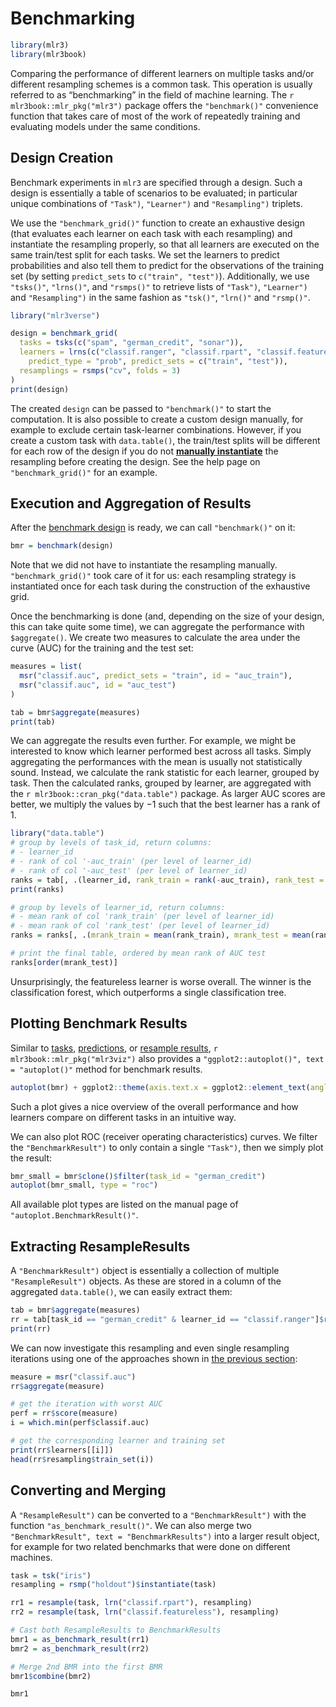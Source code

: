 # Benchmarking {#benchmarking}

```r
library(mlr3)
library(mlr3book)
```

Comparing the performance of different learners on multiple tasks and/or different resampling schemes is a common task.
This operation is usually referred to as "benchmarking" in the field of machine learning.
The `r mlr3book::mlr_pkg("mlr3")` package offers the `"benchmark()"` convenience function that takes care of most of the work of repeatedly training and evaluating models under the same conditions.

## Design Creation {#bm-design}

Benchmark experiments in `mlr3` are specified through a design.
Such a design is essentially a table of scenarios to be evaluated; in particular unique combinations of `"Task")`, `"Learner")` and `"Resampling")` triplets.

We use the `"benchmark_grid()"` function to create an exhaustive design (that evaluates each learner on each task with each resampling) and instantiate the resampling properly, so that all learners are executed on the same train/test split for each tasks.
We set the learners to predict probabilities and also tell them to predict for the observations of the training set (by setting `predict_sets` to `c("train", "test")`).
Additionally, we use `"tsks()"`, `"lrns()"`, and `"rsmps()"` to retrieve lists of `"Task")`, `"Learner")` and `"Resampling")` in the same fashion as `"tsk()"`, `"lrn()"` and `"rsmp()"`.

```r
library("mlr3verse")

design = benchmark_grid(
  tasks = tsks(c("spam", "german_credit", "sonar")),
  learners = lrns(c("classif.ranger", "classif.rpart", "classif.featureless"),
    predict_type = "prob", predict_sets = c("train", "test")),
  resamplings = rsmps("cv", folds = 3)
)
print(design)
```

The created `design` can be passed to `"benchmark()"` to start the computation.
It is also possible to create a custom design manually, for example to exclude certain task-learner combinations.
However, if you create a custom task with `data.table()`, the train/test splits will be different for each row of the design if you do not [**manually instantiate**](#resampling-inst) the resampling before creating the design.
See the help page on `"benchmark_grid()"` for an example.


## Execution and Aggregation of Results {#bm-exec}

After the [benchmark design](#bm-design) is ready, we can call `"benchmark()"` on it:

```r
bmr = benchmark(design)
```

Note that we did not have to instantiate the resampling manually.
`"benchmark_grid()"` took care of it for us: each resampling strategy is instantiated once for each task during the construction of the exhaustive grid.

Once the benchmarking is done (and, depending on the size of your design, this can take quite some time), we can aggregate the performance with `$aggregate()`.
We create two measures to calculate the area under the curve (AUC) for the training and the test set:

```r
measures = list(
  msr("classif.auc", predict_sets = "train", id = "auc_train"),
  msr("classif.auc", id = "auc_test")
)

tab = bmr$aggregate(measures)
print(tab)
```

We can aggregate the results even further.
For example, we might be interested to know which learner performed best across all tasks.
Simply aggregating the performances with the mean is usually not statistically sound.
Instead, we calculate the rank statistic for each learner, grouped by task.
Then the calculated ranks, grouped by learner, are aggregated with the `r mlr3book::cran_pkg("data.table")` package.
As larger AUC scores are better, we multiply the values by $-1$ such that the best learner has a rank of $1$.

```r
library("data.table")
# group by levels of task_id, return columns:
# - learner_id
# - rank of col '-auc_train' (per level of learner_id)
# - rank of col '-auc_test' (per level of learner_id)
ranks = tab[, .(learner_id, rank_train = rank(-auc_train), rank_test = rank(-auc_test)), by = task_id]
print(ranks)

# group by levels of learner_id, return columns:
# - mean rank of col 'rank_train' (per level of learner_id)
# - mean rank of col 'rank_test' (per level of learner_id)
ranks = ranks[, .(mrank_train = mean(rank_train), mrank_test = mean(rank_test)), by = learner_id]

# print the final table, ordered by mean rank of AUC test
ranks[order(mrank_test)]
```

Unsurprisingly, the featureless learner is worse overall.
The winner is the classification forest, which outperforms a single classification tree.


## Plotting Benchmark Results {#autoplot-benchmarkresult}

Similar to [tasks](#autoplot-task), [predictions](#autoplot-prediction), or [resample results](#autoplot-resampleresult), `r mlr3book::mlr_pkg("mlr3viz")` also provides a `"ggplot2::autoplot()", text = "autoplot()"` method for benchmark results.

```r
autoplot(bmr) + ggplot2::theme(axis.text.x = ggplot2::element_text(angle = 45, hjust = 1))
```

Such a plot gives a nice overview of the overall performance and how learners compare on different tasks in an intuitive way.

We can also plot ROC (receiver operating characteristics) curves.
We filter the `"BenchmarkResult")` to only contain a single `"Task")`, then we simply plot the result:

```r
bmr_small = bmr$clone()$filter(task_id = "german_credit")
autoplot(bmr_small, type = "roc")
```

All available plot types are listed on the manual page of `"autoplot.BenchmarkResult()"`.

## Extracting ResampleResults {#bm-resamp}

A `"BenchmarkResult")` object is essentially a collection of multiple `"ResampleResult")` objects.
As these are stored in a column of the aggregated `data.table()`, we can easily extract them:

```r
tab = bmr$aggregate(measures)
rr = tab[task_id == "german_credit" & learner_id == "classif.ranger"]$resample_result[[1]]
print(rr)
```

We can now investigate this resampling and even single resampling iterations using one of the approaches shown in [the previous section](#resampling):

```r
measure = msr("classif.auc")
rr$aggregate(measure)

# get the iteration with worst AUC
perf = rr$score(measure)
i = which.min(perf$classif.auc)

# get the corresponding learner and training set
print(rr$learners[[i]])
head(rr$resampling$train_set(i))
```

## Converting and Merging

A `"ResampleResult")` can be converted to a `"BenchmarkResult")` with the function `"as_benchmark_result()"`.
We can also merge two `"BenchmarkResult", text = "BenchmarkResults")` into a larger result object, for example for two related benchmarks that were done on different machines.


```r
task = tsk("iris")
resampling = rsmp("holdout")$instantiate(task)

rr1 = resample(task, lrn("classif.rpart"), resampling)
rr2 = resample(task, lrn("classif.featureless"), resampling)

# Cast both ResampleResults to BenchmarkResults
bmr1 = as_benchmark_result(rr1)
bmr2 = as_benchmark_result(rr2)

# Merge 2nd BMR into the first BMR
bmr1$combine(bmr2)

bmr1
```
